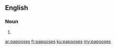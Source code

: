 ==English==

===Noun===
{{head|en|noun plural form}}

# {{plural of|papoose|lang=en}}

[[ar:papooses]]
[[fr:papooses]]
[[ku:papooses]]
[[my:papooses]]